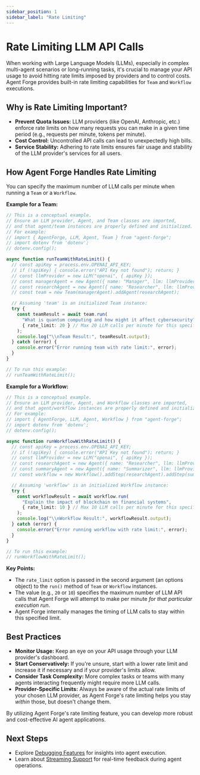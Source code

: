 ```yaml
---
sidebar_position: 1
sidebar_label: "Rate Limiting"
---
```


# Rate Limiting LLM API Calls

When working with Large Language Models (LLMs), especially in complex multi-agent scenarios or long-running tasks, it's crucial to manage your API usage to avoid hitting rate limits imposed by providers and to control costs. Agent Forge provides built-in rate limiting capabilities for `Team` and `Workflow` executions.

## Why is Rate Limiting Important?

*   **Prevent Quota Issues:** LLM providers (like OpenAI, Anthropic, etc.) enforce rate limits on how many requests you can make in a given time period (e.g., requests per minute, tokens per minute).
*   **Cost Control:** Uncontrolled API calls can lead to unexpectedly high bills.
*   **Service Stability:** Adhering to rate limits ensures fair usage and stability of the LLM provider's services for all users.

## How Agent Forge Handles Rate Limiting

You can specify the maximum number of LLM calls per minute when running a `Team` or a `Workflow`.

**Example for a Team:**

```typescript
// This is a conceptual example. 
// Ensure an LLM provider, Agent, and Team classes are imported,
// and that agent/team instances are properly defined and initialized.
// For example:
// import { AgentForge, LLM, Agent, Team } from "agent-forge";
// import dotenv from 'dotenv';
// dotenv.config();

async function runTeamWithRateLimit() {
  // const apiKey = process.env.OPENAI_API_KEY;
  // if (!apiKey) { console.error("API Key not found"); return; }
  // const llmProvider = new LLM("openai", { apiKey });
  // const managerAgent = new Agent({ name: "Manager", llm: llmProvider, model: "gpt-4", objective: "manage" });
  // const researchAgent = new Agent({ name: "Researcher", llm: llmProvider, model: "gpt-4", objective: "research" });
  // const team = new Team(managerAgent).addAgent(researchAgent);

  // Assuming 'team' is an initialized Team instance:
  try {
    const teamResult = await team.run(
      "What is quantum computing and how might it affect cybersecurity?",
      { rate_limit: 20 } // Max 20 LLM calls per minute for this specific team execution
    );
    console.log("\\nTeam Result:", teamResult.output);
  } catch (error) {
    console.error("Error running team with rate limit:", error);
  }
}

// To run this example:
// runTeamWithRateLimit();
```

**Example for a Workflow:**

```typescript
// This is a conceptual example. 
// Ensure an LLM provider, Agent, and Workflow classes are imported,
// and that agent/workflow instances are properly defined and initialized.
// For example:
// import { AgentForge, LLM, Agent, Workflow } from "agent-forge";
// import dotenv from 'dotenv';
// dotenv.config();

async function runWorkflowWithRateLimit() {
  // const apiKey = process.env.OPENAI_API_KEY;
  // if (!apiKey) { console.error("API Key not found"); return; }
  // const llmProvider = new LLM("openai", { apiKey });
  // const researchAgent = new Agent({ name: "Researcher", llm: llmProvider, model: "gpt-4", objective: "research" });
  // const summaryAgent = new Agent({ name: "Summarizer", llm: llmProvider, model: "gpt-4", objective: "summarize" });
  // const workflow = new Workflow().addStep(researchAgent).addStep(summaryAgent);

  // Assuming 'workflow' is an initialized Workflow instance:
  try {
    const workflowResult = await workflow.run(
      "Explain the impact of blockchain on financial systems",
      { rate_limit: 10 } // Max 10 LLM calls per minute for this specific workflow execution
    );
    console.log("\\nWorkflow Result:", workflowResult.output);
  } catch (error) {
    console.error("Error running workflow with rate limit:", error);
  }
}

// To run this example:
// runWorkflowWithRateLimit();
```

**Key Points:**

*   The `rate_limit` option is passed in the second argument (an options object) to the `run()` method of `Team` or `Workflow` instances.
*   The value (e.g., `20` or `10`) specifies the maximum number of LLM API calls that Agent Forge will attempt to make per minute *for that particular execution run*.
*   Agent Forge internally manages the timing of LLM calls to stay within this specified limit.

## Best Practices

*   **Monitor Usage:** Keep an eye on your API usage through your LLM provider's dashboard.
*   **Start Conservatively:** If you're unsure, start with a lower rate limit and increase it if necessary and if your provider's limits allow.
*   **Consider Task Complexity:** More complex tasks or teams with many agents interacting frequently might require more LLM calls.
*   **Provider-Specific Limits:** Always be aware of the actual rate limits of your chosen LLM provider, as Agent Forge's rate limiting helps you stay *within* those, but doesn't change them.

By utilizing Agent Forge's rate limiting feature, you can develop more robust and cost-effective AI agent applications.

## Next Steps

*   Explore [Debugging Features](./debugging-features.mdx) for insights into agent execution.
*   Learn about [Streaming Support](./streaming-support.mdx) for real-time feedback during agent operations. 